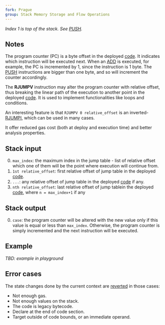 ```yaml
---
fork: Prague
group: Stack Memory Storage and Flow Operations
---
```


*Index 1 is top of the stack. See [PUSH](/#60).*

## Notes

The program counter (PC) is a byte offset in the deployed [code](/about). It indicates which instruction will be executed next. When an [ADD](/#01) is executed, for example, the PC is incremented by 1, since the instruction is 1 byte. The [PUSH](/#60) instructions are bigger than one byte, and so will increment the counter accordingly.

The **RJUMPV** instruction may alter the program counter with relative offset, thus breaking the linear path of the execution to another point in the deployed [code](/about). It is used to implement functionalities like loops and conditions. 

An interesting feature is that `RJUMPV 0 relative_offset` is an inverted-[RJUMPI](/#E1), which can be used in many cases.

It offer reduced gas cost (both at deploy and execution time) and better analysis properties.

## Stack input

0. `max_index`: the maximum index in the jump table - list of relative offset which one of them will be the point where execution will continue from.
1. `1st relative_offset`: first relative offset of jump table in the deployed [code](/about).
2. `...`: any relative offset of jump table in the deployed [code](/about) if any.
2. `nth relative_offset`: last relative offset of jump tablein the deployed [code](/about), where `n = max_index+1` if any

## Stack output

0. `case`: the program counter will be altered with the new value only if this value is equal or less than `max_index`. Otherwise, the program counter is simply incremented and the next instruction will be executed.

## Example

*TBD: example in playground*

## Error cases

The state changes done by the current context are [reverted](#FD) in those cases:
- Not enough gas.
- Not enough values on the stack.
- The code is legacy bytecode.
- Declare at the end of code section.
- Target outside of code bounds, or an immediate operand.
